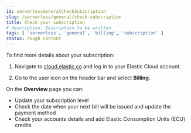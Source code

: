 ```yaml
---
id: serverlessGeneralCheckSubscription
slug: /serverless/general/check-subscription
title: Check your subscription
# description: Description to be written
tags: [ 'serverless', 'general', 'billing', 'subscription' ]
status: rough content
---
```



<RoughContent />

To find more details about your subscription:

1. Navigate to [cloud.elastic.co](https://cloud.elastic.co/) and log in to your Elastic Cloud account. 

1. Go to the user icon on the header bar and select **Billing**.

On the **Overview** page you can:

- Update your subscription level
- Check the date when your next bill will be issued and update the payment method
- Check your accounts details and add Elastic Consumption Units (ECU) credits
